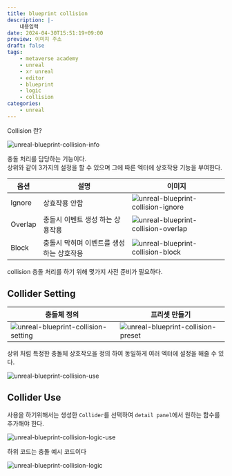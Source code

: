 ```yaml
---
title: blueprint collision
description: |-
    내용입력
date: 2024-04-30T15:51:19+09:00
preview: 이미지 주소
draft: false
tags:
    - metaverse academy
    - unreal
    - xr unreal
    - editor
    - blueprint
    - logic
    - collision
categories:
    - unreal
---
```


Collision 란?

![unreal-blueprint-collision-info](./assets/unreal-blueprint-collision-info.png)

충돌 처리를 담당하는 기능이다.\
상위와 같이 3가지의 설정을 할 수 있으며 그에 따른 엑터에 상호작용 기능을 부여한다.

| 옵션 | 설명 | 이미지 |
| --- | --- | --- |
| Ignore | 상효작용 안함 | ![unreal-blueprint-collision-ignore](./assets/unreal-blueprint-collision-ignore.gif)
| Overlap | 충돌시 이벤트 생성 하는 상용작용 | ![unreal-blueprint-collision-overlap](./assets/unreal-blueprint-collision-overlap.gif)
| Block | 충돌시 막히며 이벤트를 생성 하는 상호작용 | ![unreal-blueprint-collision-block](./assets/unreal-blueprint-collision-block.gif)


collision 층돌 처리를 하기 위해 몇가지 사전 준비가 필요하다.

## Collider Setting

| 충돌체 정의 | 프리셋 만들기 |
|---|---|
| ![unreal-blueprint-collision-setting](./assets/unreal-blueprint-collision-setting.png) | ![unreal-blueprint-collision-preset](./assets/unreal-blueprint-collision-preset.png) |

상위 처럼 특정한 충돌체 상호작오을 정의 하여 동일하게 여러 엑터에 설정을 해줄 수 있다.

![unreal-blueprint-collision-use](./assets/unreal-blueprint-collision-use.png)

## Collider Use

사용을 하기위해서는 생성한 ```Collider```를 선택하여 ```detail panel```에서 원하는 함수를 추가해야 한다.

![unreal-blueprint-collision-logic-use](./assets/unreal-blueprint-collision-logic-use.gif)

하위 코드는 충돌 예시 코드이다

![unreal-blueprint-collision-logic](./assets/unreal-blueprint-collision-logic.png)

